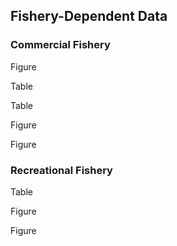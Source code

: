 ## Fishery-Dependent Data

### Commercial Fishery

Figure \ref{fig:catch}

Table \ref{tab:allcatches}

Table \ref{tab:com-len}

Figure \ref{fig:com-len-data}

Figure \ref{fig:com-mean-len-data}


### Recreational Fishery

Table \ref{tab:rec-len}

Figure \ref{fig:rec-len-data}

Figure \ref{fig:rec-mean-len-data}